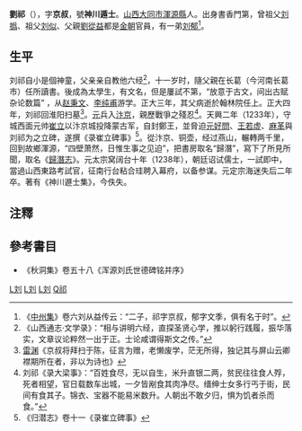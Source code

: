 '''劉祁'''（{{bd|1203年||1259年||catIdx=Liu,刘}}），字'''京叔'''，號'''神川遁士'''。[[山西|山西]][[大同市|大同市]][[渾源縣|渾源縣]]人。出身書香門第，曾祖父[[刘撝|刘撝]]、祖父[[刘似|刘似]]、父親[[劉從益|劉從益]]都是[[金朝|金朝]]官員，有一弟[[刘郁|刘郁]]<ref>《[[中州集|中州集]]》卷六刘从益传云：“二子，祁字京叔，郁字文季，俱有名于时”。</ref>。
==生平==
刘祁自小是個神童，父亲亲自教他六经<ref>《山西通志·文学录》：“相与讲明六经，直探圣贤心学，推以躬行践履，振华落实，文章议论粹然一出于正。士论咸谓得斯文之传。”</ref>，十一岁时，隨父親在长葛（今河南长葛市）任所讀書。後成為太學生，有文名，但是屢試不第，“放意于古文，间出古赋杂论数篇” ，从[[赵秉文|赵秉文]]、[[李纯甫|李纯甫]]游学。正大三年，其父病逝於翰林院任上。正大四年，刘祁回淮阳扫墓<ref>[[雷渊|雷渊]]《京叔将拜扫于陈，征言为赠，老懒废学，茫无所得，独记其与屏山云卿襟期所在者，非以为诗也》</ref>。[[元朝|元]]兵入[[汴京|汴京]]，親歷戰爭之殘忍<ref>刘祁《录大梁事》：“百姓食尽，无以自生，米升直银二两，贫民往往食人殍，死者相望，官日载数车出城，一夕皆剐食其肉净尽。缙绅士女多行丐于街，民间有食其子。锦衣、宝器不能易米数升。人朝出不敢夕归，惧为饥者杀而食。”</ref>。天興二年（1233年），守城西面元帅[[崔立|崔立]]以汴京城投降蒙古军，自封鄭王，並脅迫[[元好問|元好問]]、[[王若虚|王若虚]]、[[麻革|麻革]]與刘祁为之立碑，遂撰《录崔立碑事》<ref>《归潜志》卷十一《录崔立碑事》</ref>。從汴京、铜壶，经过燕山，輾轉两千里，回到故鄉渾源，“四壁萧然，日惟生事之见迫”，把書房取名“歸潛”，寫下了所見所聞，取名《[[歸潛志|歸潛志]]》。元太宗窝阔台十年（1238年），朝廷诏试儒士，一試即中，當過山西東路考試官，征南行台粘合珪聘入幕府，以备参谋。元定宗海迷失后二年卒。著有《神川遯士集》，今佚失。

==注釋==
{{reflist|2}}

==參考書目==
*《秋洞集》卷五十八《浑源刘氏世德碑铭并序》

[[Category:金朝人|L刘]]
[[Category:元朝人|L刘]]
[[Category:浑源人|L刘]]
[[Category:刘姓|Q祁]]